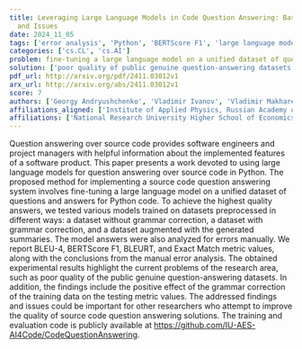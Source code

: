 ```yaml
---
title: Leveraging Large Language Models in Code Question Answering: Baselines
  and Issues
date: 2024_11_05
tags: ['error analysis', 'Python', 'BERTScore F1', 'large language models', 'question answering', 'BLEU-4', 'dataset preprocessing', 'Exact Match', 'source code', 'grammar correction', 'BLEURT']
categories: ['cs.CL', 'cs.AI']
problem: fine-tuning a large language model on a unified dataset of questions and answers for Python code
solution: ['poor quality of public genuine question-answering datasets']
pdf_url: http://arxiv.org/pdf/2411.03012v1
arx_url: http://arxiv.org/abs/2411.03012v1
score: 7
authors: ['Georgy Andryushchenko', 'Vladimir Ivanov', 'Vladimir Makharev', 'Elizaveta Tukhtina', 'Aidar Valeev']
affiliations_aligned: ['Institute of Applied Physics, Russian Academy of Sciences', 'Moscow Institute of Physics and Technology', 'Kazan Federal University', 'National Research University Higher School of Economics', 'Kazan Federal University']
affiliations: ['National Research University Higher School of Economics', 'Institute of Applied Physics, Russian Academy of Sciences', 'Moscow Institute of Physics and Technology', 'Kazan Federal University']
---
```



Question answering over source code provides software engineers and project
managers with helpful information about the implemented features of a software
product. This paper presents a work devoted to using large language models for
question answering over source code in Python. The proposed method for
implementing a source code question answering system involves fine-tuning a
large language model on a unified dataset of questions and answers for Python
code. To achieve the highest quality answers, we tested various models trained
on datasets preprocessed in different ways: a dataset without grammar
correction, a dataset with grammar correction, and a dataset augmented with the
generated summaries. The model answers were also analyzed for errors manually.
We report BLEU-4, BERTScore F1, BLEURT, and Exact Match metric values, along
with the conclusions from the manual error analysis. The obtained experimental
results highlight the current problems of the research area, such as poor
quality of the public genuine question-answering datasets. In addition, the
findings include the positive effect of the grammar correction of the training
data on the testing metric values. The addressed findings and issues could be
important for other researchers who attempt to improve the quality of source
code question answering solutions. The training and evaluation code is publicly
available at https://github.com/IU-AES-AI4Code/CodeQuestionAnswering.